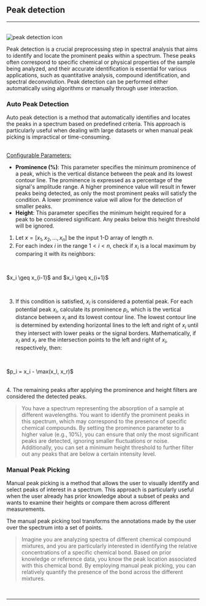 
## Peak detection
<hr />
<br />
<Image src={`${imagePath}peak_detection_icon.svg`} alt="peak detection icon" width={65} height={65} />

Peak detection is a crucial preprocessing step in spectral analysis that aims to identify and locate the prominent peaks within a spectrum. These peaks often correspond to specific chemical or physical properties of the sample being analyzed, and their accurate identification is essential for various applications, such as quantitative analysis, compound identification, and spectral deconvolution. Peak detection can be performed either automatically using algorithms or manually through user interaction.

### Auto Peak Detection

Auto peak detection is a method that automatically identifies and locates the peaks in a spectrum based on predefined criteria. This approach is particularly useful when dealing with large datasets or when manual peak picking is impractical or time-consuming.

<br />
<u>Configurable Parameters:</u>

- **Prominence (%)**: This parameter specifies the minimum prominence of a peak, which is the vertical distance between the peak and its lowest contour line. The prominence is expressed as a percentage of the signal's amplitude range.  A higher prominence value will result in fewer peaks being detected, as only the most prominent peaks will satisfy the condition. A lower prominence value will allow for the detection of smaller peaks.
- **Height**: This parameter specifies the minimum height required for a peak to be considered significant. Any peaks below this height threshold will be ignored.

1. Let $x = [x_1, x_2, \ldots, x_n]$ be the input 1-D array of length $n$.
2. For each index $i$ in the range $1 < i < n$, check if $x_i$ is a local maximum by comparing it with its neighbors:
<br />   
<p style={{textAlign: 'center'}}>$x_i \geq x_{i-1}$ and $x_i \geq x_{i+1}$</p>
<br />

3. If this condition is satisfied, $x_i$ is considered a potential peak.
For each potential peak $x_i$, calculate its prominence $p_i$, which is the vertical distance between $x_i$ and its lowest contour line. The lowest contour line is determined by extending horizontal lines to the left and right of $x_i$ until they intersect with lower peaks or the signal borders. Mathematically, if $x_l$ and $x_r$ are the intersection points to the left and right of $x_i$, respectively, then:
<br />
<p style={{textAlign: 'center'}}>$p_i = x_i - \max(x_l, x_r)$</p>
<br />
4. The remaining peaks after applying the prominence and height filters are considered the detected peaks.
  
>You have a spectrum representing the absorption of a sample at different wavelengths. You want to identify the prominent peaks in this spectrum, which may correspond to the presence of specific chemical compounds. By setting the prominence parameter to a higher value (e.g., 10%), you can ensure that only the most significant peaks are detected, ignoring smaller fluctuations or noise. Additionally, you can set a minimum height threshold to further filter out any peaks that are below a certain intensity level.
>

### Manual Peak Picking

Manual peak picking is a method that allows the user to visually identify and select peaks of interest in a spectrum. This approach is particularly useful when the user already has prior knowledge about a subset of peaks and wants to examine their heights or compare them across different measurements.

The manual peak picking tool transforms the annotations made by the user over the spectrum into a set of points.

>Imagine you are analyzing spectra of different chemical compound mixtures, and you are particularly interested in identifying the relative concentrations of a specific chemical bond. Based on prior knowledge or reference data, you know the peak location associated with this chemical bond. By employing manual peak picking, you can relatively quantify the presence of the bond across the different mixtures.
>

<br />
<hr />
<br />
<ImageLink href="/preprocessing/standardize" image={{alt: "standardize icon", src: `${imagePath}standardization_icon.svg`}} text="Standardize" />
<br />
<ImageLink href="/preprocessing/baseline-correction" image={{alt: "baseline icon", src: `${imagePath}baseline_icon.svg`}} text="Baseline" />
<br />
<ImageLink href="/preprocessing/smooth" image={{alt: "smooth icon", src: `${imagePath}smoothing_icon.svg`}} text="Smooth" />
<br />
<ImageLink href="/preprocessing/offset" image={{alt: "offset icon", src: `${imagePath}offset_icon.svg`}} text="Offset" />
<br />
<ImageLink href="/preprocessing/normalize" image={{alt: "normalize icon", src: `${imagePath}normalization_icon.svg`}} text="Normalize" />
<br />
<ImageLink href="/preprocessing/derivative" image={{alt: "derivative icon", src: `${imagePath}derivative_icon.svg`}} text="Derivative" />
<br />
<ImageLink href="/preprocessing/restore" image={{alt: "restore icon", src: `${imagePath}restore_icon.svg`}} text="Restore Spectra" />